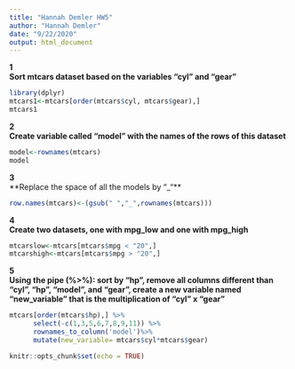 ---
title: "Hannah Demler HW5"
author: "Hannah Demler"
date: "9/22/2020"
output: html_document
---
**1**  
**Sort mtcars dataset based on the variables "cyl" and "gear"**  
```{r}
library(dplyr)
mtcars1<-mtcars[order(mtcars$cyl, mtcars$gear),]
mtcars1
```

**2**  
**Create variable called "model" with the names of the rows of this dataset**  
```{r}
model<-rownames(mtcars)
model
```

**3**  
**Replace the space of all the models by "_"**  
```{r}
row.names(mtcars)<-(gsub(" ","_",rownames(mtcars)))
```

**4**  
**Create two datasets, one with mpg_low and one with mpg_high**  
```{r}
mtcarslow<-mtcars[mtcars$mpg < "20",]
mtcarshigh<-mtcars[mtcars$mpg > "20",]
```

**5**  
**Using the pipe (%>%): sort by "hp", remove all columns different than "cyl", "hp", "model", and "gear", create a new variable named "new_variable" that is the multiplication of "cyl" x "gear"**  

```{r}
mtcars[order(mtcars$hp),] %>%
      select(-c(1,3,5,6,7,8,9,11)) %>%
      rownames_to_column('model')%>%
      mutate(new_variable= mtcars$cyl*mtcars$gear)
```

```{r setup, include=FALSE}
knitr::opts_chunk$set(echo = TRUE)
```

